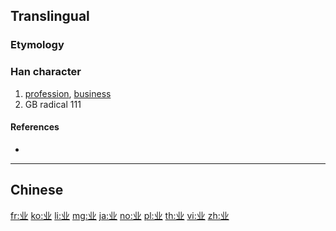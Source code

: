 {{also|業}}<!-- may be replaced by zh-forms -->
{{character info/new}}

==Translingual==
{{stroke order}}

===Etymology===
{{Han simp|業}}

===Han character===
{{Han char|rn=1|rad=一|as=04|sn=5|four=|canj=TC,XTC|ids=⿻䒑⿰丨丨}}

# [[profession]], [[business]]
# GB radical 111

====References====
* {{Han ref|kx=0078.021|hdz=10015.040|uh=4E1A|ud=19994}}

----

==Chinese==
{{zh-see|業}}

[[fr:业]]
[[ko:业]]
[[li:业]]
[[mg:业]]
[[ja:业]]
[[no:业]]
[[pl:业]]
[[th:业]]
[[vi:业]]
[[zh:业]]
